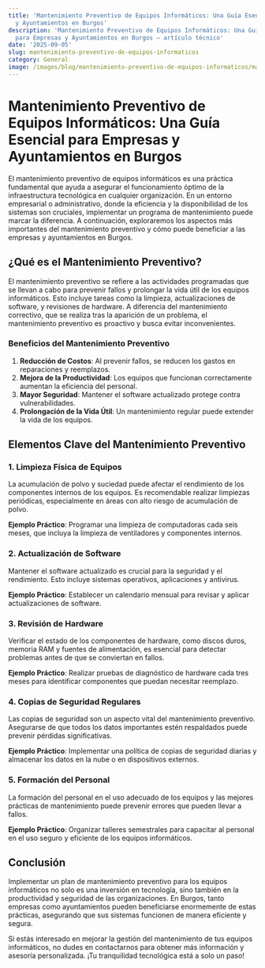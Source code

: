 ```yaml
---
title: 'Mantenimiento Preventivo de Equipos Informáticos: Una Guía Esencial para Empresas
  y Ayuntamientos en Burgos'
description: 'Mantenimiento Preventivo de Equipos Informáticos: Una Guía Esencial
  para Empresas y Ayuntamientos en Burgos — artículo técnico'
date: '2025-09-05'
slug: mantenimiento-preventivo-de-equipos-informaticos
category: General
image: /images/blog/mantenimiento-preventivo-de-equipos-informaticos/mantenimiento-preventivo-de-equipos-informaticos-hero-001.webp
---
```


# Mantenimiento Preventivo de Equipos Informáticos: Una Guía Esencial para Empresas y Ayuntamientos en Burgos

El mantenimiento preventivo de equipos informáticos es una práctica fundamental que ayuda a asegurar el funcionamiento óptimo de la infraestructura tecnológica en cualquier organización. En un entorno empresarial o administrativo, donde la eficiencia y la disponibilidad de los sistemas son cruciales, implementar un programa de mantenimiento puede marcar la diferencia. A continuación, exploraremos los aspectos más importantes del mantenimiento preventivo y cómo puede beneficiar a las empresas y ayuntamientos en Burgos.

## ¿Qué es el Mantenimiento Preventivo?

El mantenimiento preventivo se refiere a las actividades programadas que se llevan a cabo para prevenir fallos y prolongar la vida útil de los equipos informáticos. Esto incluye tareas como la limpieza, actualizaciones de software, y revisiones de hardware. A diferencia del mantenimiento correctivo, que se realiza tras la aparición de un problema, el mantenimiento preventivo es proactivo y busca evitar inconvenientes.

### Beneficios del Mantenimiento Preventivo

1. **Reducción de Costos**: Al prevenir fallos, se reducen los gastos en reparaciones y reemplazos.
2. **Mejora de la Productividad**: Los equipos que funcionan correctamente aumentan la eficiencia del personal.
3. **Mayor Seguridad**: Mantener el software actualizado protege contra vulnerabilidades.
4. **Prolongación de la Vida Útil**: Un mantenimiento regular puede extender la vida de los equipos.

## Elementos Clave del Mantenimiento Preventivo

### 1. Limpieza Física de Equipos

La acumulación de polvo y suciedad puede afectar el rendimiento de los componentes internos de los equipos. Es recomendable realizar limpiezas periódicas, especialmente en áreas con alto riesgo de acumulación de polvo.

**Ejemplo Práctico**: Programar una limpieza de computadoras cada seis meses, que incluya la limpieza de ventiladores y componentes internos.

### 2. Actualización de Software

Mantener el software actualizado es crucial para la seguridad y el rendimiento. Esto incluye sistemas operativos, aplicaciones y antivirus.

**Ejemplo Práctico**: Establecer un calendario mensual para revisar y aplicar actualizaciones de software.

### 3. Revisión de Hardware

Verificar el estado de los componentes de hardware, como discos duros, memoria RAM y fuentes de alimentación, es esencial para detectar problemas antes de que se conviertan en fallos.

**Ejemplo Práctico**: Realizar pruebas de diagnóstico de hardware cada tres meses para identificar componentes que puedan necesitar reemplazo.

### 4. Copias de Seguridad Regulares

Las copias de seguridad son un aspecto vital del mantenimiento preventivo. Asegurarse de que todos los datos importantes estén respaldados puede prevenir pérdidas significativas.

**Ejemplo Práctico**: Implementar una política de copias de seguridad diarias y almacenar los datos en la nube o en dispositivos externos.

### 5. Formación del Personal

La formación del personal en el uso adecuado de los equipos y las mejores prácticas de mantenimiento puede prevenir errores que pueden llevar a fallos.

**Ejemplo Práctico**: Organizar talleres semestrales para capacitar al personal en el uso seguro y eficiente de los equipos informáticos.

## Conclusión

Implementar un plan de mantenimiento preventivo para los equipos informáticos no solo es una inversión en tecnología, sino también en la productividad y seguridad de las organizaciones. En Burgos, tanto empresas como ayuntamientos pueden beneficiarse enormemente de estas prácticas, asegurando que sus sistemas funcionen de manera eficiente y segura.

Si estás interesado en mejorar la gestión del mantenimiento de tus equipos informáticos, no dudes en contactarnos para obtener más información y asesoría personalizada. ¡Tu tranquilidad tecnológica está a solo un paso!